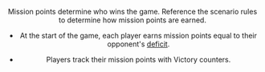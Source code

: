 <Header title="mission points" />

Mission points determine who wins the game. Reference the scenario rules to
determine how mission points are earned.

- At the start of the game, each player earns mission points equal to their
  opponent's [deficit](/article/Deficit).

- Players track their mission points with Victory counters.
